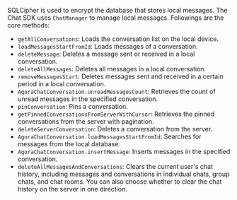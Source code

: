 <PlatformWrapper platform="ios">

SQLCipher is used to encrypt the database that stores local messages. The Chat SDK uses `ChatManager` to manage local messages. Followings are the core methods:

- `getAllConversations`: Loads the conversation list on the local device.
- `loadMessagesStartFromId`: Loads messages of a conversation.
- `deleteMessage`: Deletes a message sent or received in a local conversation.
- `deleteAllMessages`: Deletes all messages in a local conversation.
- `removeMessagesStart`: Deletes messages sent and received in a certain period in a local conversation.
- `AgoraChatConversation.unreadMessagesCount`: Retrieves the count of unread messages in the specified conversation.
- `pinConversation`: Pins a conversation.
- `getPinnedConversationsFromServerWithCursor`: Retrieves the pinned conversations from the server with pagination.
- `deleteServerConversation`: Deletes a conversation from the server.
- `AgoraChatConversation.loadMessagesStartFromId`: Searches for messages from the local database.
- `AgoraChatConversation.insertMessage`: Inserts messages in the specified conversation.
- `deleteAllMessagesAndConversations`: Clears the current user's chat history, including messages and conversations in individual chats, group chats, and chat rooms. You can also choose whether to clear the chat history on the server in one direction.
  
</PlatformWrapper>